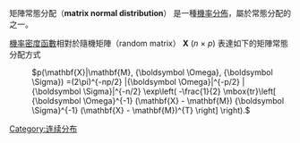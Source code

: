 矩陣常態分配（'''matrix normal distribution'''） 是一種[[機率分佈|機率分佈]]，屬於常態分配的之一。
 
[[機率密度函數|機率密度函數]]相對於隨機矩陣（random matrix） '''X''' (''n'' × ''p'') 表達如下的矩陣常態分配方式
: <math>
p(\mathbf{X}|\mathbf{M}, {\boldsymbol \Omega}, {\boldsymbol \Sigma})
=(2\pi)^{-np/2} |{\boldsymbol \Omega}|^{-p/2}  |{\boldsymbol  \Sigma}|^{-n/2}
\exp\left(    -\frac{1}{2}    \mbox{tr}\left[      {\boldsymbol  \Omega}^{-1}      (\mathbf{X} - \mathbf{M})      {\boldsymbol  \Sigma}^{-1}      (\mathbf{X} - \mathbf{M})^{T}    \right]  \right).
</math>

{{概率分布类型列表}}

[[Category:连续分布|Category:连续分布]]